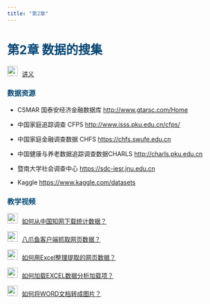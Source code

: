 ```yaml
---
title: "第2章"
---
```


<h1 style="color: #044875;"> 第2章 数据的搜集 </h1>

<img src="img/teacher.png" alt="讲义" style="width: 24px; height: 24px;margin-right: 10px">[讲义](https://lizongzhang.github.io/stat/chap2.html){target="_blank"}

<h3 style="color: #044875;"> 数据资源 </h3>
- CSMAR 国泰安经济金融数据库  <http://www.gtarsc.com/Home>
        
- 中国家庭追踪调查 CFPS <http://www.isss.pku.edu.cn/cfps/>
    
- 中国家庭金融调查数据 CHFS  <https://chfs.swufe.edu.cn>
    
- 中国健康与养老数据追踪调查数据CHARLS <http://charls.pku.edu.cn>
    
- 暨南大学社会调查中心  <https://sdc-iesr.jnu.edu.cn>
    
- Kaggle  <https://www.kaggle.com/datasets>

<h3 style="color: #044875;"> 教学视频 </h3>

<img src="img/video.png" alt="讲义" style="width: 24px; height: 24px;margin-right: 10px">[如何从中国知网下载统计数据？](https://www.bilibili.com/video/BV19m4y1F7FE/)

<img src="img/video.png" alt="讲义" style="width: 24px; height: 24px;margin-right: 10px">[八爪鱼客户端抓取网页数据？](https://www.bilibili.com/video/BV18u411D7GM/)

<img src="img/video.png" alt="讲义" style="width: 24px; height: 24px;margin-right: 10px">[如何用Excel整理提取的网页数据？](https://www.bilibili.com/video/BV1HL411N7BG/)

<img src="img/video.png" alt="讲义" style="width: 24px; height: 24px;margin-right: 10px">[如何加载EXCEL数据分析加载项？](https://www.bilibili.com/video/BV19S4y1r7E4/)

<img src="img/video.png" alt="讲义" style="width: 24px; height: 24px;margin-right: 10px">[如何将WORD文档转成图片？](https://www.bilibili.com/video/BV1GU4y1f7f9/)
